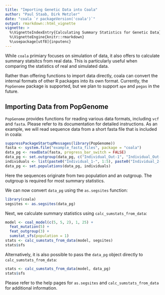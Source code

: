 ```yaml
---
title: "Importing Genetic Data into Coala"
author: "Paul Staab, Dirk Metzler"
date: "coala `r packageVersion('coala')`"
output: rmarkdown::html_vignette
vignette: >
  %\VignetteIndexEntry{Calculating Summary Statistics for Genetic Data}
  %\VignetteEngine{knitr::rmarkdown}
  %\usepackage[utf8]{inputenc}
---
```


While `coala` primiary focuses on simulation of data, it also offers
to calculate summary statsitcs from real data. This is particularly useful
when comparing the statistics of real and simulated data.

Rather than offering functions to import data directly, coala can convert
the internal formats of other R packages into its own format. Currently, the
`PopGenome` package is supported, but we plan to support `ape` and `pegas` in the
future.


Importing Data from PopGenome
-----------------------------

`PopGenome` provides functions for reading various data formats, including `vcf` 
and `fasta`. Please refer to its documentation for detailed instructions. As an example,
we will read sequence data from a short fasta file that is included in coala:

```r
suppressPackageStartupMessages(library(PopGenome))
fasta <- system.file("example_fasta_files", package = "coala")
data_pg <- readData(fasta, progress_bar_switch = FALSE)
data_pg <- set.outgroup(data_pg, c("Individual_Out-1", "Individual_Out-2"))
individuals <- list(paste0("Individual_1-", 1:5), paste0("Individual_2-", 1:5))
data_pg <- set.populations(data_pg, individuals)
```

Here the sequences originate from two population and an outgroup. The outgroup
is required for most summary statistics.

We can now convert `data_pg` using the `as.segsites` function: 

```r
library(coala)
segsites <- as.segsites(data_pg)
```

Next, we calculate summary statistics using `calc_sumstats_from_data`:
```r
model <- coal_model(c(5, 5, 2), 1, 25) + 
  feat_mutation(5) +
  feat_outgroup(3) +
  sumstat_sfs(population = 1)
stats <- calc_sumstats_from_data(model, segsites)
stats$sfs
```


Alternatively, it is also possible to pass the `data_pg` object directly to
`calc_sumstats_from_data`:

```r
stats <- calc_sumstats_from_data(model, data_pg)
stats$sfs
```

Please refer to the help pages for `as.segsites` and `calc_sumstats_from_data`
for additional information.
